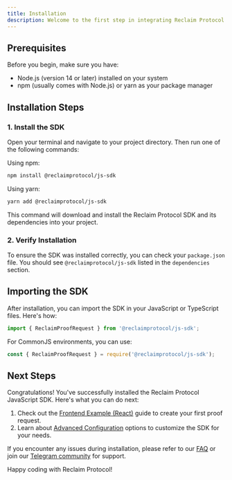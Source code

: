```yaml
---
title: Installation
description: Welcome to the first step in integrating Reclaim Protocol into your JavaScript project! This guide will walk you through the installation process and help you get started quickly.
---
```


## Prerequisites

Before you begin, make sure you have:

- Node.js (version 14 or later) installed on your system
- npm (usually comes with Node.js) or yarn as your package manager

## Installation Steps

### 1. Install the SDK

Open your terminal and navigate to your project directory. Then run one of the following commands:

Using npm:
```bash
npm install @reclaimprotocol/js-sdk
```

Using yarn:
```bash
yarn add @reclaimprotocol/js-sdk
```

This command will download and install the Reclaim Protocol SDK and its dependencies into your project.

### 2. Verify Installation

To ensure the SDK was installed correctly, you can check your `package.json` file. You should see `@reclaimprotocol/js-sdk` listed in the `dependencies` section.

## Importing the SDK

After installation, you can import the SDK in your JavaScript or TypeScript files. Here's how:

```javascript
import { ReclaimProofRequest } from '@reclaimprotocol/js-sdk';
```

For CommonJS environments, you can use:

```javascript
const { ReclaimProofRequest } = require('@reclaimprotocol/js-sdk');
```

## Next Steps

Congratulations! You've successfully installed the Reclaim Protocol JavaScript SDK. Here's what you can do next:

1. Check out the [Frontend Example (React)](./frontend-example) guide to create your first proof request.
3. Learn about [Advanced Configuration](../advance-configurations/advance-options) options to customize the SDK for your needs.

If you encounter any issues during installation, please refer to our [FAQ](https://reclaimprotocol.org/faq) or join our [Telegram community](https://t.me/protocolreclaim) for support.

Happy coding with Reclaim Protocol!
